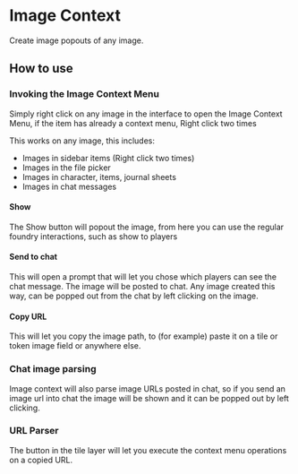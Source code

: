 
# Image Context

<ModuleInfo/>

Create image popouts of any image.

## How to use

<ImageButBetter src="/images/Image-Context/Icmenu.png" alt="Image Context Menu" width={2000} height={2000} className={styles.wikiimage}/>

### Invoking the Image Context Menu

Simply right click on any image in the interface to open the Image
Context Menu, if the item has already a context menu, Right click two
times

This works on any image, this includes:

- Images in sidebar items (Right click two times)
- Images in the file picker
- Images in character, items, journal sheets
- Images in chat messages

#### Show

<ImageButBetter src="/images/Image-Context/Icbutton.png" alt="Image Context Scene controls button" width={2000} height={2000} className={styles.wikiimage}/>

The Show button will popout the
image, from here you can use the regular foundry interactions, such as
show to players

#### Send to chat

This will open a prompt that will let you chose which players can see
the chat message. The image will be posted to chat. Any image created
this way, can be popped out from the chat by left clicking on the image.

#### Copy URL

This will let you copy the image path, to (for example) paste it on a
tile or token image field or anywhere else.

### Chat image parsing

Image context will also parse image URLs posted in chat, so if you send
an image url into chat the image will be shown and it can be popped out
by left clicking.

### URL Parser

The button in the tile layer will let you execute the context menu
operations on a copied URL.
